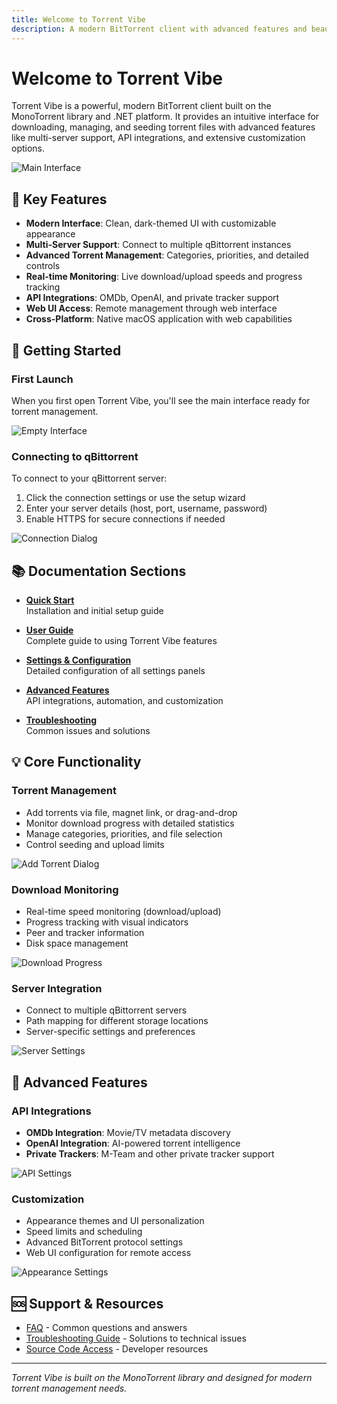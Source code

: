 ```yaml
---
title: Welcome to Torrent Vibe
description: A modern BitTorrent client with advanced features and beautiful interface
---
```


# Welcome to Torrent Vibe

Torrent Vibe is a powerful, modern BitTorrent client built on the MonoTorrent library and .NET platform. It provides an intuitive interface for downloading, managing, and seeding torrent files with advanced features like multi-server support, API integrations, and extensive customization options.

![Main Interface](/screenshots/TorrentVibeScreenshot_MainInterface.jpeg)

## 🚀 Key Features

- **Modern Interface**: Clean, dark-themed UI with customizable appearance
- **Multi-Server Support**: Connect to multiple qBittorrent instances
- **Advanced Torrent Management**: Categories, priorities, and detailed controls
- **Real-time Monitoring**: Live download/upload speeds and progress tracking
- **API Integrations**: OMDb, OpenAI, and private tracker support
- **Web UI Access**: Remote management through web interface
- **Cross-Platform**: Native macOS application with web capabilities

## 📖 Getting Started

### First Launch
When you first open Torrent Vibe, you'll see the main interface ready for torrent management.

![Empty Interface](/screenshots/TorrentVibeScreenshot_MainEmptyInterface.jpeg)

### Connecting to qBittorrent
To connect to your qBittorrent server:

1. Click the connection settings or use the setup wizard
2. Enter your server details (host, port, username, password)
3. Enable HTTPS for secure connections if needed

![Connection Dialog](/screenshots/TorrentVibeScreenshot_qBittorrent_Connection_Dialog.jpeg)

## 📚 Documentation Sections

- **[Quick Start](quick-start/)**  
  Installation and initial setup guide

- **[User Guide](user-guide/)**  
  Complete guide to using Torrent Vibe features

- **[Settings & Configuration](settings/)**  
  Detailed configuration of all settings panels

- **[Advanced Features](advanced/)**  
  API integrations, automation, and customization

- **[Troubleshooting](troubleshooting/)**  
  Common issues and solutions

## 💡 Core Functionality

### Torrent Management
- Add torrents via file, magnet link, or drag-and-drop
- Monitor download progress with detailed statistics
- Manage categories, priorities, and file selection
- Control seeding and upload limits

![Add Torrent Dialog](/screenshots/TorrentVibeScreenshot_AddTorrentDialog.png)

### Download Monitoring
- Real-time speed monitoring (download/upload)
- Progress tracking with visual indicators
- Peer and tracker information
- Disk space management

![Download Progress](/screenshots/TorrentVibeScreenshot_DownloadingProgress.jpeg)

### Server Integration
- Connect to multiple qBittorrent servers
- Path mapping for different storage locations
- Server-specific settings and preferences

![Server Settings](/screenshots/TorrentVibeScreenshot_ServersSettings.png)

## 🔧 Advanced Features

### API Integrations
- **OMDb Integration**: Movie/TV metadata discovery
- **OpenAI Integration**: AI-powered torrent intelligence
- **Private Trackers**: M-Team and other private tracker support

![API Settings](/screenshots/TorrentVibeScreenshot_APITokensSettings.png)

### Customization
- Appearance themes and UI personalization
- Speed limits and scheduling
- Advanced BitTorrent protocol settings
- Web UI configuration for remote access

![Appearance Settings](/screenshots/TorrentVibeScreenshot_AppearanceSettings.jpeg)

## 🆘 Support & Resources

- [FAQ](troubleshooting/faq) - Common questions and answers
- [Troubleshooting Guide](troubleshooting/) - Solutions to technical issues
- [Source Code Access](advanced/source-code) - Developer resources

---

*Torrent Vibe is built on the MonoTorrent library and designed for modern torrent management needs.*
